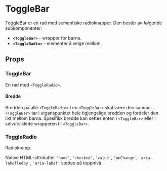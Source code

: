 
<Meta of={ToggleBarStories} />

# ToggleBar

<ComponentLinkRow
  docsHref="https://design.domstol.no/987b33f71/p/73884a-togglebar"
  figmaHref="https://www.figma.com/file/ewqSDmkgqDQ5PyOsRp4V5b/?node-id=155%3A38"
  githubHref="https://github.com/domstolene/designsystem/tree/main/packages/components/src/components/ToggleBar"
  storybookHref="https://domstolene.github.io/designsystem/?path=/story/dds-components-togglebar--default"
  withBottomSpacing
/>

ToggleBar er en rad med semantiske radioknapper. Den består av følgende subkomponenter:

- **`<ToggleBar>`** - wrapper for barna.
- **`<ToggleRadio>`** - elementer å velge mellom.

## Props

### ToggleBar

En rad med `<ToggleRadio>`.

<Canvas of={ToggleBarStories.Default} sourceState="shown" />
<Controls of={ToggleBarStories.Default} />

#### Bredde

Bredden på alle `<ToggleRadio>` i en `<ToggleBar>` skal være den samme. `<ToggleBar>` tar i utganspunktet hele tigjengelige bredden og fordeler den likt mellom barna. Spesifikk bredde kan settes enten i `<ToggleBar>` eller i selvutviklede wrapperen til `<ToggleBar>`.

<Canvas of={ToggleBarStories.WithWidth} sourceState="shown" />

### ToggleRadio

Radioknapp.

<ArgTypes of={ToggleRadio} />

Native HTML-attributter `'name'`, `'checked'`, `'value'`, `'onChange'`, `'aria-labelledby'`, `'aria-label'` støttes på toppnivå.
